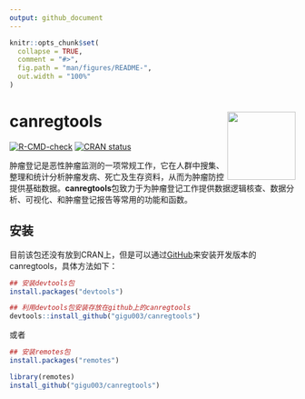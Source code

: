 ```yaml
---
output: github_document
---
```


<!-- README.md is generated from README.Rmd. Please edit that file -->

```r
knitr::opts_chunk$set(
  collapse = TRUE,
  comment = "#>",
  fig.path = "man/figures/README-",
  out.width = "100%"
)
```

# canregtools <img src="man/figures/logo.png" align="right" height="120" />

<!-- badges: start -->

[![R-CMD-check](https://github.com/gigu003/canregtools/actions/workflows/R-CMD-check.yaml/badge.svg)](https://github.com/gigu003/canregtools/actions/workflows/R-CMD-check.yaml)
[![CRAN status](https://www.r-pkg.org/badges/version/canregtools)](https://CRAN.R-project.org/package=canregtools)
<!-- badges: end -->

肿瘤登记是恶性肿瘤监测的一项常规工作，它在人群中搜集、整理和统计分析肿瘤发病、死亡及生存资料，从而为肿瘤防控提供基础数据。**canregtools**包致力于为肿瘤登记工作提供数据逻辑核查、数据分析、可视化、和肿瘤登记报告等常用的功能和函数。


## 安装
目前该包还没有放到CRAN上，但是可以通过[GitHub](https://github.com/)来安装开发版本的canregtools，具体方法如下：

```r
## 安装devtools包
install.packages("devtools")

## 利用devtools包安装存放在github上的canregtools
devtools::install_github("gigu003/canregtools")
```

或者

```r
## 安装remotes包
install.packages("remotes")

library(remotes)
install_github("gigu003/canregtools")
```



